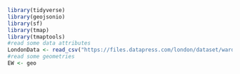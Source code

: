 ```r
library(tidyverse)
library(geojsonio)
library(sf)
library(tmap)
library(tmaptools)
#read some data attributes
LondonData <- read_csv("https://files.datapress.com/london/dataset/ward-profiles-and-atlas/2015-09-24T1:21:24/ward-profiles-excel-version.csv", na = "n/a")
#read some geometries
EW <- geo
```

